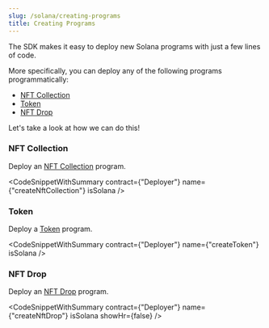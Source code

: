 ```yaml
---
slug: /solana/creating-programs
title: Creating Programs
---
```



The SDK makes it easy to deploy new Solana programs with just a few lines of code.

More specifically, you can deploy any of the following programs programmatically:

- [NFT Collection](https://docs.web3sdk.io/solana/creating-programs#nft-collection)
- [Token](https://docs.web3sdk.io/solana/creating-programs#token)
- [NFT Drop](https://docs.web3sdk.io/solana/creating-programs#nft-drop)

Let's take a look at how we can do this!

### NFT Collection

Deploy an [NFT Collection](/pre-built-contracts/solana/nft-collection) program.

<CodeSnippetWithSummary
  contract={"Deployer"}
  name={"createNftCollection"}
  isSolana
/>

### Token

Deploy a [Token](/pre-built-contracts/solana/token) program.

<CodeSnippetWithSummary contract={"Deployer"} name={"createToken"} isSolana />

### NFT Drop

Deploy an [NFT Drop](/pre-built-contracts/solana/nft-drop) program.

<CodeSnippetWithSummary
  contract={"Deployer"}
  name={"createNftDrop"}
  isSolana
  showHr={false}
/>
